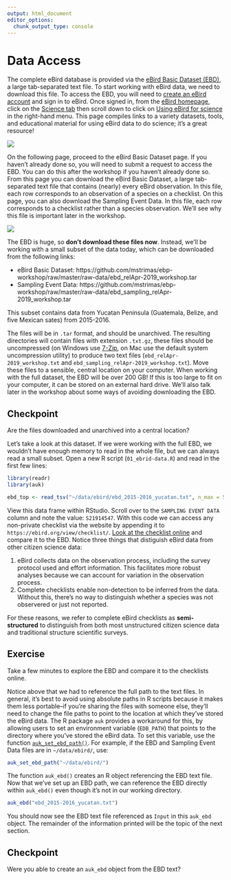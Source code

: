 ```yaml
---
output: html_document
editor_options: 
  chunk_output_type: console
---
```


# Data Access {#access}

The complete eBird database is provided via the [eBird Basic Dataset (EBD)](https://ebird.org/science/download-ebird-data-products), a large tab-separated text file. To start working with eBird data, we need to download this file. To access the EBD, you will need to [create an eBird account](https://secure.birds.cornell.edu/cassso/account/create) and sign in to eBird. Once signed in, from the [eBird homepage](https://ebird.org/), click on the [Science tab](https://ebird.org/science) then scroll down to click on [Using eBird for science](https://ebird.org/science/download-ebird-data-products) in the right-hand menu. This page compiles links to a variety datasets, tools, and educational material for using eBird data to do science; it's a great resource!

![](assets/img/03_access_science.png)

On the following page, proceed to the eBird Basic Dataset page. If you haven't already done so, you will need to submit a request to access the EBD. You can do this after the workshop if you haven't already done so. From this page you can download the eBird Basic Dataset, a large tab-separated text file that contains (nearly) every eBird observation. In this file, each row corresponds to an observation of a species on a checklist. On this page, you can also download the Sampling Event Data. In this file, each row corresponds to a checklist rather than a species observation. We'll see why this file is important later in the workshop.

![](assets/img/03_access_ebd.png)

The EBD is huge, so **don't download these files now**. Instead, we'll be working with a small subset of the data today, which can be downloaded from the following links:

- eBird Basic Dataset: https://github.com/mstrimas/ebp-workshop/raw/master/raw-data/ebd_relApr-2019_workshop.tar
- Sampling Event Data: https://github.com/mstrimas/ebp-workshop/raw/master/raw-data/ebd_sampling_relApr-2019_workshop.tar

This subset contains data from Yucatan Peninsula (Guatemala, Belize, and five Mexican sates) from 2015-2016.

The files will be in `.tar` format, and should be unarchived. The resulting directories will contain files with extension `.txt.gz`, these files should be uncompressed (on Windows use [7-Zip](https://www.7-zip.org/), on Mac use the default system uncompression utility) to produce two text files (`ebd_relApr-2019_workshop.txt` and `ebd_sampling_relApr-2019_workshop.txt`). Move these files to a sensible, central location on your computer. When working with the full dataset, the EBD will be over 200 GB! If this is too large to fit on your computer, it can be stored on an external hard drive. We'll also talk later in the workshop about some ways of avoiding downloading the EBD.

<div class="checkpoint">
  <h2>Checkpoint</h2>
  Are the files downloaded and unarchived into a central location?
</div>

Let's take a look at this dataset. If we were working with the full EBD, we wouldn't have enough memory to read in the whole file, but we can always read a small subset. Open a new R script (`01_ebrid-data.R`) and read in the first few lines:

```r
library(readr)
library(auk)

ebd_top <- read_tsv("~/data/ebird/ebd_2015-2016_yucatan.txt", n_max = 5)
```

View this data frame within RStudio. Scroll over to the `SAMPLING EVENT DATA` column and note the value: `S21914547`. With this code we can access any non-private checklist via the website by appending it to `https://ebird.org/view/checklist/`. [Look at the checklist online](https://ebird.org/view/checklist/S21914547) and compare it to the EBD. Notice three things that distiguish eBird data from other citizen science data:

1. eBird collects data on the observation process, including the survey protocol used and effort information. This facilitates more robust analyses because we can account for variation in the observation process.
2. Complete checklists enable non-detection to be inferred from the data. Without this, there's no way to distinguish whether a species was not observered or just not reported.

For these reasons, we refer to complete eBird checklists as **semi-structured** to distinguish from both most unstructured citizen science data and traditional structure scientific surveys.

<div class="exercise">
  <h2>Exercise</h2>
  Take a few minutes to explore the EBD and compare it to the checklists online.
</div>

Notice above that we had to reference the full path to the text files. In general, it's best to avoid using absolute paths in R scripts because it makes them less portable–if you're sharing the files with someone else, they'll need to change the file paths to point to the location at which they've stored the eBird data. The R package `auk` provides a workaround for this, by allowing users to set an environment variable (`EDB_PATH`) that points to the directory where you've stored the eBird data. To set this variable, use the function [`auk_set_ebd_path()`](https://cornelllabofornithology.github.io/auk/reference/auk_set_ebd_path.html). For example, if the EBD and Sampling Event Data files are in `~/data/ebird/`, use:

```r
auk_set_ebd_path("~/data/ebird/")
```

The function `auk_ebd()` creates an R object referencing the EBD text file. Now that we've set up an EBD path, we can reference the EBD directly within `auk_ebd()` even though it's not in our working directory.

```r
auk_ebd("ebd_2015-2016_yucatan.txt")
```

You should now see the EBD text file referenced as `Input` in this `auk_ebd` object. The remainder of the information printed will be the topic of the next section.

<div class="checkpoint">
  <h2>Checkpoint</h2>
  Were you able to create an `auk_ebd` object from the EBD text?
</div>